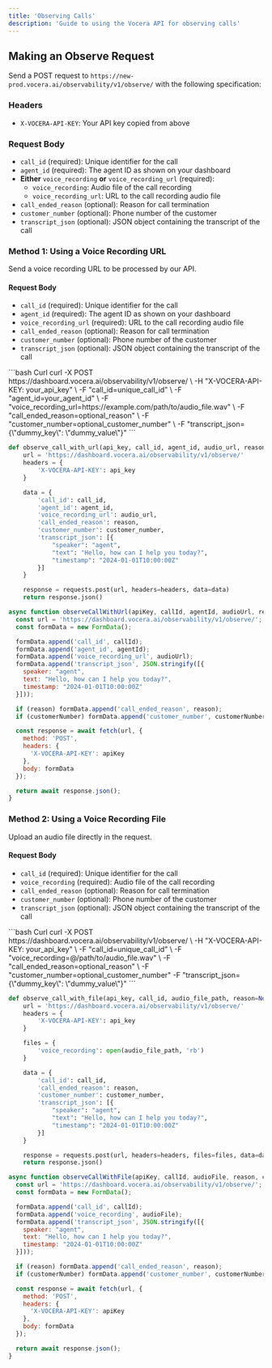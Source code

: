 ```yaml
---
title: 'Observing Calls'
description: 'Guide to using the Vocera API for observing calls'
---
```


## Making an Observe Request

Send a POST request to `https://new-prod.vocera.ai/observability/v1/observe/` with the following specification:

### Headers

- `X-VOCERA-API-KEY`: Your API key copied from above

### Request Body

- `call_id` (required): Unique identifier for the call
- `agent_id` (required): The agent ID as shown on your dashboard
- **Either** `voice_recording` **or** `voice_recording_url` (required):
  - `voice_recording`: Audio file of the call recording
  - `voice_recording_url`: URL to the call recording audio file
- `call_ended_reason` (optional): Reason for call termination
- `customer_number` (optional): Phone number of the customer
- `transcript_json` (optional): JSON object containing the transcript of the call

### Method 1: Using a Voice Recording URL

Send a voice recording URL to be processed by our API.

#### Request Body
- `call_id` (required): Unique identifier for the call
- `agent_id` (required): The agent ID as shown on your dashboard
- `voice_recording_url` (required): URL to the call recording audio file
- `call_ended_reason` (optional): Reason for call termination
- `customer_number` (optional): Phone number of the customer
- `transcript_json` (optional): JSON object containing the transcript of the call

<CodeGroup>
```bash Curl
curl -X POST https://dashboard.vocera.ai/observability/v1/observe/ \
  -H "X-VOCERA-API-KEY: your_api_key" \
  -F "call_id=unique_call_id" \
  -F "agent_id=your_agent_id" \
  -F "voice_recording_url=https://example.com/path/to/audio_file.wav" \
  -F "call_ended_reason=optional_reason" \
  -F "customer_number=optional_customer_number" \
  -F "transcript_json={\"dummy_key\": \"dummy_value\"}"
```

```python Python
def observe_call_with_url(api_key, call_id, agent_id, audio_url, reason=None, customer_number=None):
    url = 'https://dashboard.vocera.ai/observability/v1/observe/'
    headers = {
        'X-VOCERA-API-KEY': api_key
    }

    data = {
        'call_id': call_id,
        'agent_id': agent_id,
        'voice_recording_url': audio_url,
        'call_ended_reason': reason,
        'customer_number': customer_number,
        'transcript_json': [{
            "speaker": "agent",
            "text": "Hello, how can I help you today?",
            "timestamp": "2024-01-01T10:00:00Z"
        }]
    }

    response = requests.post(url, headers=headers, data=data)
    return response.json()
```

```javascript JavaScript
async function observeCallWithUrl(apiKey, callId, agentId, audioUrl, reason, customerNumber) {
  const url = 'https://dashboard.vocera.ai/observability/v1/observe/';
  const formData = new FormData();

  formData.append('call_id', callId);
  formData.append('agent_id', agentId);
  formData.append('voice_recording_url', audioUrl);
  formData.append('transcript_json', JSON.stringify([{
    speaker: "agent",
    text: "Hello, how can I help you today?",
    timestamp: "2024-01-01T10:00:00Z"
  }]));

  if (reason) formData.append('call_ended_reason', reason);
  if (customerNumber) formData.append('customer_number', customerNumber);

  const response = await fetch(url, {
    method: 'POST',
    headers: {
      'X-VOCERA-API-KEY': apiKey
    },
    body: formData
  });

  return await response.json();
}
```
</CodeGroup>

### Method 2: Using a Voice Recording File

Upload an audio file directly in the request.

#### Request Body
- `call_id` (required): Unique identifier for the call
- `voice_recording` (required): Audio file of the call recording
- `call_ended_reason` (optional): Reason for call termination
- `customer_number` (optional): Phone number of the customer
- `transcript_json` (optional): JSON object containing the transcript of the call

<CodeGroup>
```bash Curl
curl -X POST https://dashboard.vocera.ai/observability/v1/observe/ \
  -H "X-VOCERA-API-KEY: your_api_key" \
  -F "call_id=unique_call_id" \
  -F "voice_recording=@/path/to/audio_file.wav" \
  -F "call_ended_reason=optional_reason" \
  -F "customer_number=optional_customer_number"
  -F "transcript_json={\"dummy_key\": \"dummy_value\"}"
```

```python Python
def observe_call_with_file(api_key, call_id, audio_file_path, reason=None, customer_number=None):
    url = 'https://dashboard.vocera.ai/observability/v1/observe/'
    headers = {
        'X-VOCERA-API-KEY': api_key
    }

    files = {
        'voice_recording': open(audio_file_path, 'rb')
    }

    data = {
        'call_id': call_id,
        'call_ended_reason': reason,
        'customer_number': customer_number,
        'transcript_json': [{
            "speaker": "agent",
            "text": "Hello, how can I help you today?",
            "timestamp": "2024-01-01T10:00:00Z"
        }]
    }

    response = requests.post(url, headers=headers, files=files, data=data)
    return response.json()
```

```javascript JavaScript
async function observeCallWithFile(apiKey, callId, audioFile, reason, customerNumber) {
  const url = 'https://dashboard.vocera.ai/observability/v1/observe/';
  const formData = new FormData();

  formData.append('call_id', callId);
  formData.append('voice_recording', audioFile);
  formData.append('transcript_json', JSON.stringify([{
    speaker: "agent",
    text: "Hello, how can I help you today?",
    timestamp: "2024-01-01T10:00:00Z"
  }]));

  if (reason) formData.append('call_ended_reason', reason);
  if (customerNumber) formData.append('customer_number', customerNumber);

  const response = await fetch(url, {
    method: 'POST',
    headers: {
      'X-VOCERA-API-KEY': apiKey
    },
    body: formData
  });

  return await response.json();
}
```
</CodeGroup>
